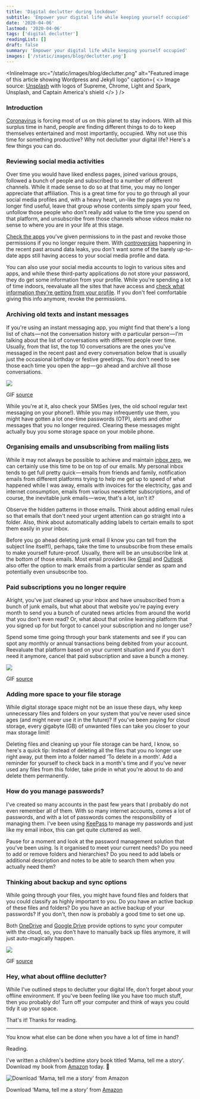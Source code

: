 ```yaml
---
title: 'Digital declutter during lockdown'
subtitle: 'Empower your digital life while keeping yourself occupied'
date: '2020-04-06'
lastmod: '2020-04-06'
tags: ['digital declutter']
readingList: []
draft: false
summary: 'Empower your digital life while keeping yourself occupied'
images: ['/static/images/blog/declutter.png']
---
```


<InlineImage
  src="/static/images/blog/declutter.png"
  alt="Featured image of this article showing Wordpress and Jekyll logo"
  caption={
    <>
      Image source: <a href="https://unsplash.com/photos/aOC7TSLb1o8">Unsplash</a> with logos of
      Supreme, Chrome, Light and Spark, Unsplash, and Captain America's shield
    </>
  }
/>

### Introduction

[Coronavirus](https://www.who.int/emergencies/diseases/novel-coronavirus-2019) is forcing most of us on this planet to stay indoors. With all this surplus time in hand, people are finding different things to do to keep themselves entertained and most importantly, occupied. Why not use this time for something productive? Why not declutter your digital life? Here's a few things you can do.

### Reviewing social media activities

Over time you would have liked endless pages, joined various groups, followed a bunch of people and subscribed to a number of different channels. While it made sense to do so at that time, you may no longer appreciate that affiliation. This is a great time for you to go through all your social media profiles and, with a heavy heart, un-like the pages you no longer find useful, leave that group whose contents simply spam your feed, unfollow those people who don't really add value to the time you spend on that platform, and unsubscribe from those channels whose videos make no sense to where you are in your life at this stage.

[Check the apps](https://www.cnbc.com/2018/03/20/how-to-see-which-facebook-apps-have-access-to-your-data.html) you've given permissions to in the past and revoke those permissions if you no longer require them. With [controversies](https://en.wikipedia.org/wiki/Facebook%E2%80%93Cambridge_Analytica_data_scandal#Overview) happening in the recent past around data leaks, you don't want some of the barely up-to-date apps still having access to your social media profile and data.

You can also use your social media accounts to login to various sites and apps, and while these third-party applications do not store your password, they do get some information from your profile. While you're spending a lot of time indoors, reevaluate all the sites that have access and [check what information they're getting from your profile](https://support.google.com/accounts/answer/112802?co=GENIE.Platform%3DDesktop&hl=en). If you don't feel comfortable giving this info anymore, revoke the permissions.

### Archiving old texts and instant messages

If you're using an instant messaging app, you might find that there's a long list of chats — not the conversation history with _a_ particular person — I'm talking about the list of conversations with different people over time. Usually, from that list, the top 10 conversations are the ones you've messaged in the recent past and every conversation below that is usually just the occasional birthday or festive greetings. You don't need to see those each time you open the app — go ahead and archive all those conversations.

![](/static/posts/1_wcxiZ5DptWsnBwLrhC4lDg.gif)

GIF [source](https://giphy.com/gifs/5VKbvrjxpVJCM)

While you're at it, also check your SMSes (yes, the old school regular text messaging on your phone!). While you may infrequently use them, you might have gotten a lot one-time passwords (OTP), alerts and other messages that you no longer required. Clearing these messages might actually buy you some storage space on your mobile phone.

### Organising emails and unsubscribing from mailing lists

While it may not always be possible to achieve and maintain [inbox zero](https://blog.hubspot.com/service/inbox-zero), we can certainly use this time to be on top of our emails. My personal inbox tends to get full pretty quick — emails from friends and family, notification emails from different platforms trying to help me get up to speed of what happened while I was away, emails with invoices for the electricity, gas and internet consumption, emails from various newsletter subscriptions, and of course, the inevitable junk emails — wow, that's a lot, isn't it?

Observe the hidden patterns in those emails. Think about adding email rules so that emails that don't need your urgent attention can go straight into a folder. Also, think about automatically adding labels to certain emails to spot them easily in your inbox.

Before you go ahead deleting junk email (I know you can tell from the subject line itself!), perhaps, take the time to unsubscribe from these emails to make yourself future-proof. Usually, there will be an unsubscribe link at the bottom of those emails. Most email providers like [Gmail](https://support.google.com/mail/answer/8151?co=GENIE.Platform%3DDesktop&hl=en) and [Outlook](https://answers.microsoft.com/en-us/outlook_com/forum/all/unsubscribing-from-unwanted-e-mails-in-outlook/e50bd5af-1190-46a2-9f97-a046184e390d) also offer the option to mark emails from a particular sender as spam and potentially even unsubscribe too.

### Paid subscriptions you no longer require

Alright, you've just cleaned up your inbox and have unsubscribed from a bunch of junk emails, but what about that website you're paying every month to send you a bunch of curated news articles from around the world that you don't even read? Or, what about that online learning platform that you signed up for but forgot to cancel your subscription and no longer use?

Spend some time going through your bank statements and see if you can spot any monthly or annual transactions being debited from your account. Reevaluate that platform based on your current situation and if you don't need it anymore, cancel that paid subscription and save a bunch a money.

![](/static/posts/1_OoNZy3Pyqky82AiQVC-vfA.gif)

GIF [source](https://giphy.com/gifs/KJg6Znn4V1Jcs)

### Adding more space to your file storage

While digital storage space might not be an issue these days, why keep unnecessary files and folders on your system that you've never used since ages (and might never use it in the future)? If you've been paying for cloud storage, every gigabyte (GB) of unwanted files can take you closer to your max storage limit!

Deleting files and cleaning up your file storage can be hard, I know, so here's a quick tip: Instead of deleting all the files that you no longer use right away, put them into a folder named ‘To delete in a month'. Add a reminder for yourself to check back in a month's time and if you've never used any files from this folder, take pride in what you're about to do and delete them permanently.

### How do you manage passwords?

I've created so many accounts in the past few years that I probably do not even remember all of them. With so many internet accounts, comes a lot of passwords, and with a lot of passwords comes the responsibility of managing them. I've been using [KeePass](https://keepass.info/) to manage my passwords and just like my email inbox, this can get quite cluttered as well.

Pause for a moment and look at the password management solution that you've been using. Is it organised to meet your current needs? Do you need to add or remove folders and hierarchies? Do you need to add labels or additional description and notes to be able to search them when you actually need them?

### Thinking about backup and sync options

While going through your files, you might have found files and folders that you could classify as highly important to you. Do you have an active backup of these files and folders? Do you have an active backup of your passwords? If you don't, then now is probably a good time to set one up.

Both [OneDrive](https://support.office.com/en-us/article/sync-files-with-onedrive-in-windows-615391c4-2bd3-4aae-a42a-858262e42a49) and [Google Drive](https://support.google.com/drive/thread/12045848?hl=en) provide options to sync your computer with the cloud, so, you don't have to manually back up files anymore, it will just auto-magically happen.

![](/static/posts/1_F8Q40YgrQTiTNG61Bm7AuA.gif)

GIF [source](https://giphy.com/gifs/curbyourenthusiasm-3o7aDgMgtZ7gU4cYI8)

### Hey, what about offline declutter?

While I've outlined steps to declutter your digital life, don't forget about your offline environment. If you've been feeling like you have too much stuff, then you probably do! Turn off your computer and think of ways you could tidy it up your space.

That's it! Thanks for reading.

---

You know what else can be done when you have a lot of time in hand?

Reading.

I've written a children's bedtime story book titled ‘Mama, tell me a story'. Download my book from [Amazon](http://bit.ly/MamaTellMeAStory) today. 🙂

![Download ‘Mama, tell me a story' from Amazon](/static/posts/0_Ouw0aqoWyKMvlcdx.png)

Download ‘Mama, tell me a story' from [Amazon](http://bit.ly/MamaTellMeAStory)
